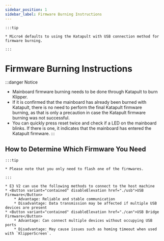 ```yaml
---
sidebar_position: 1
sidebar_label: Firmware Burning Instructions
---
```


    :::tip

    * Micro4 defaults to using the Katapult with USB connection method for firmware burning.

    :::

# Firmware Burning Instructions

:::danger Notice
* Mainboard firmware burning needs to be done through Katapult to burn Klipper.
* If it is confirmed that the mainboard has already been burned with Katapult, there is no need to perform the final Katapult firmware burning, as that is only a precaution in case the Katapult firmware burning was not successful.
* You can quickly press reset twice and check if a LED on the mainboard blinks. If there is one, it indicates that the mainboard has entered the Katapult firmware.
:::

## How to Determine Which Firmware You Need

    :::tip

    * Please note that you only need to flash one of the firmwares.

    :::
    
    * E3 V2 can use the following methods to connect to the host machine
    * <Button variant="contained" disableElevation href="./usb">USB Firmware</Button>
        * Advantage: Reliable and stable communication
        * Disadvantage: Data transmission may be affected if multiple USB devices are present
    * <Button variant="contained" disableElevation href="./can">USB Bridge Firmware</Button>
        * Advantage: Can connect multiple devices without occupying USB ports
        * Disadvantage: May cause issues such as homing timeout when used with `KlipperScreen`.